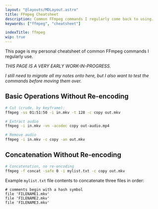 ```yaml
---
layout: "@layouts/MDLayout.astro"
title: FFmpeg Cheatsheet
description: Common FFmpeg commands I regularly come back to using.
keywords: ["ffmpeg", "cheatsheet"]

indexTitle: ffmpeg
wip: true
---
```


This page is my personal cheatsheet of common FFmpeg commands I regularly use.

*THIS PAGE IS A VERY EARLY WORK-IN-PROGRESS.*

*I still need to migrate all my notes onto here, but I also want to test the commands before moving them over.*

## Basic Operations Without Re-encoding

```bash
# Cut (crude, by keyframe):
ffmpeg -ss 01:51:50 -i in.mkv -t 128 -c copy out.mkv

# Extract audio
ffmpeg -i in.mkv -vn -acodec copy out-audio.mp4

# Remove audio
ffmpeg -i in.mkv -c copy -an out.mkv
```

## Concatenation Without Re-encoding

```bash
# Concatenation, no re-encoding
ffmpeg -f concat -safe 0 -i mylist.txt -c copy out.mkv
```

Example `mylist.txt` file contents to concatenate three files in order:
```
# comments begin with a hash symbol
file 'FILENAME1.mkv'
file 'FILENAME2.mkv'
file 'FILENAME3.mkv'
```


